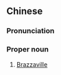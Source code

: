 ==Chinese==
{{zh-forms|s=布拉柴维尔|gloss=-}}

===Pronunciation===
{{zh-pron
|m=Bùlācháiwéi'ěr
|cat=pn
}}

===Proper noun===
{{zh-proper noun}}

# [[Brazzaville]] {{gloss|the capital of the Republic of the Congo}}
